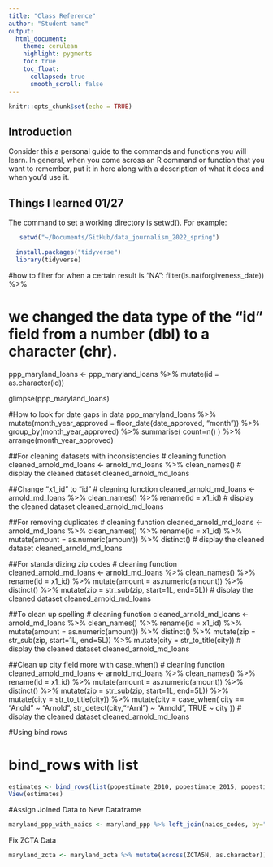 ```yaml
---
title: "Class Reference"
author: "Student name"
output:
  html_document:
    theme: cerulean
    highlight: pygments
    toc: true
    toc_float:
      collapsed: true
      smooth_scroll: false
---
```


```r
knitr::opts_chunk$set(echo = TRUE)
```

## Introduction

Consider this a personal guide to the commands and functions you will learn. In general, when you come across an R command or function that you want to remember, put it in here along with a description of what it does and when you'd use it.

## Things I learned 01/27

The command to set a working directory is setwd(). For example:

```r
   setwd("~/Documents/GitHub/data_journalism_2022_spring")
```

```r
  install.packages("tidyverse")
  library(tidyverse)
```

#how to filter for when a certain result is "NA":
filter(is.na(forgiveness_date)) %>%

# we changed the data type of the "id" field from a number (dbl) to a character (chr).
ppp_maryland_loans <- ppp_maryland_loans %>%
  mutate(id = as.character(id))

glimpse(ppp_maryland_loans)

#How to look for date gaps in data
ppp_maryland_loans %>%
  mutate(month_year_approved = floor_date(date_approved, "month")) %>%
  group_by(month_year_approved) %>%
   summarise(
    count=n()
  ) %>%
  arrange(month_year_approved)

##For cleaning datasets with inconsistencies
# cleaning function
cleaned_arnold_md_loans <- arnold_md_loans %>%
  clean_names()
# display the cleaned dataset
cleaned_arnold_md_loans

##Change "x1_id" to "id"
# cleaning function
cleaned_arnold_md_loans <- arnold_md_loans %>%
  clean_names() %>%
  rename(id = x1_id)
# display the cleaned dataset
cleaned_arnold_md_loans

##For removing duplicates
# cleaning function
cleaned_arnold_md_loans <- arnold_md_loans %>%
  clean_names() %>%
  rename(id = x1_id) %>%
  mutate(amount = as.numeric(amount)) %>%
  distinct()
# display the cleaned dataset
cleaned_arnold_md_loans

##For standardizing zip codes
# cleaning function
cleaned_arnold_md_loans <- arnold_md_loans %>%
  clean_names() %>%
  rename(id = x1_id) %>%
  mutate(amount = as.numeric(amount)) %>%
  distinct() %>%
  mutate(zip = str_sub(zip, start=1L, end=5L))
# display the cleaned dataset
cleaned_arnold_md_loans

##To clean up spelling
# cleaning function
cleaned_arnold_md_loans <- arnold_md_loans %>%
  clean_names() %>%
  rename(id = x1_id) %>%
  mutate(amount = as.numeric(amount)) %>%
  distinct() %>%
  mutate(zip = str_sub(zip, start=1L, end=5L)) %>%
  mutate(city = str_to_title(city))
# display the cleaned dataset
cleaned_arnold_md_loans

##Clean up city field more with case_when()
# cleaning function
cleaned_arnold_md_loans <- arnold_md_loans %>%
  clean_names() %>%
  rename(id = x1_id) %>%
  mutate(amount = as.numeric(amount)) %>%
  distinct() %>%
  mutate(zip = str_sub(zip, start=1L, end=5L)) %>%
  mutate(city = str_to_title(city)) %>%
  mutate(city = case_when(
    city == "Anold" ~ "Arnold",
    str_detect(city,"^Arnl") ~ "Arnold",
    TRUE ~ city
  ))
# display the cleaned dataset
cleaned_arnold_md_loans

#Using bind rows

# bind_rows with list
```r
estimates <- bind_rows(list(popestimate_2010, popestimate_2015, popestimate_2020))
View(estimates)
```

#Assign Joined Data to New Dataframe

```r
maryland_ppp_with_naics <- maryland_ppp %>% left_join(naics_codes, by="naics_code")
```

Fix ZCTA Data

```r
maryland_zcta <- maryland_zcta %>% mutate(across(ZCTA5N, as.character))
```


